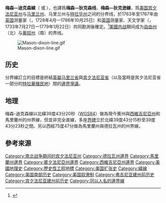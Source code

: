 {{Expand English|Mason–Dixon line}}
{{Refimprove|time=2020-02-09T13:42:47+00:00}}
'''梅森—迪克森線'''（{{lang-en|Mason–Dixon line}} 或 {{lang|en|Mason's and Dixon's line}}），也譯爲'''梅森—狄克森线'''、'''梅森—狄克逊線'''，爲[[美国|美国]][[宾夕法尼亚州|宾夕法尼亚州]]与[[马里兰州|马里兰州]]、马里兰州与[[特拉华州|特拉华州]]之间的分界线，於1763年至1767年由[[英国|英国]]测量家{{le|查尔斯·梅森|Charles Mason}}（{{lang-en|Charles Mason}}，1728年4月—1786年10月25日）和[[英国|英国]]测量家、天文学家{{le|杰里迈亚·迪克森|Jeremiah Dixon}}（{{lang-en|Jeremiah Dixon}}，1733年7月27日—1779年1月22日）共同勘測後確定。<ref>{{cite book|url=https://books.google.com/?id=0_T5AgAAQBAJ&printsec=frontcover&dq=isbn:0763670367#v=onepage&q&f=false|title=Boundaries: How the Mason-Dixon Line Settled a Family Feud and Divided a Nation|author=Sally M. Walker|year=2014|publisher=Candlewick Press|isbn=9780763670368}}</ref>[[美國内战|美國内战]]期间成为[[自由州|自由州]]（北）与[[蓄奴州|蓄奴州]]（南）的界线。

[[File:Mason-dixon-line.gif|thumb]]

==历史==
分界線訂立的目標是終結[[十三殖民地|英屬]][[马里兰省|马里兰省]]與[[宾夕法尼亚省|宾夕法尼亚省]]（以及當時是宾夕法尼亚省一部分的[[特拉華殖民地|特拉華殖民地]]）間的[[領土糾紛|邊界爭議]]。

==地理==
梅森-迪克森線以北緯39度43分20秒（[[WGS84|WGS84]]）做為現今賓州與[[西維吉尼亞州|西維吉尼亞州]]和馬里蘭州的州界線，但並非完全直線，多座[[界碑|界碑]]立於北緯39度43分15秒至39度43分23秒之間。另以西經75度47分做為馬里蘭州與德拉瓦州的州界線。

==參考來源==
{{Reflist}}

[[Category:南北战争期间的宾夕法尼亚州|Category:南北战争期间的宾夕法尼亚州]]
[[Category:德拉瓦州邊界|Category:德拉瓦州邊界]]
[[Category:馬里蘭州邊界|Category:馬里蘭州邊界]]
[[Category:賓夕法尼亞州邊界|Category:賓夕法尼亞州邊界]]
[[Category:西維吉尼亞州邊界|Category:西維吉尼亞州邊界]]
[[Category:美國地理史|Category:美國地理史]]
[[Category:歷史性工程地標|Category:歷史性工程地標]]
[[Category:美国扩张史|Category:美国扩张史]]
[[Category:緯線|Category:緯線]]
[[Category:美国南部历史|Category:美国南部历史]]
[[Category:美国奴隶制|Category:美国奴隶制]]
[[Category:弗吉尼亚建州前历史|Category:弗吉尼亚建州前历史]]
[[Category:宾夕法尼亚建州前历史|Category:宾夕法尼亚建州前历史]]
[[Category:冠以人名的邊界線|Category:冠以人名的邊界線]]
